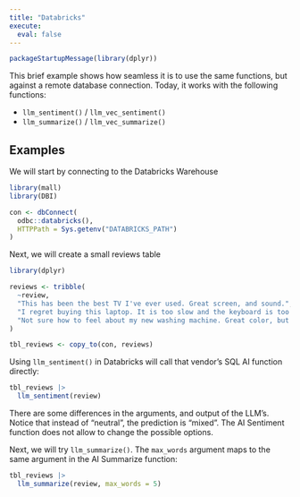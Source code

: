```yaml
---
title: "Databricks"
execute:
  eval: false
---
```



```r
packageStartupMessage(library(dplyr))
```

This brief example shows how seamless it is to use the same functions,
but against a remote database connection. Today, it works with the following
functions:

- `llm_sentiment()` / `llm_vec_sentiment()`
- `llm_summarize()` / `llm_vec_summarize()`

## Examples

We will start by connecting to the Databricks Warehouse

```r
library(mall)
library(DBI)

con <- dbConnect(
  odbc::databricks(),
  HTTPPath = Sys.getenv("DATABRICKS_PATH")
)
```

Next, we will create a small reviews table

```r
library(dplyr)

reviews <- tribble(
  ~review,
  "This has been the best TV I've ever used. Great screen, and sound.",
  "I regret buying this laptop. It is too slow and the keyboard is too noisy",
  "Not sure how to feel about my new washing machine. Great color, but hard to figure"
)

tbl_reviews <- copy_to(con, reviews)
```

Using `llm_sentiment()` in Databricks will call that vendor's SQL AI function
directly:

```r
tbl_reviews |>
  llm_sentiment(review)
```

There are some differences in the arguments, and output of the LLM's. Notice
that instead of "neutral", the prediction is "mixed".  The AI Sentiment function
does not allow to change the possible options.

Next, we will try `llm_summarize()`. The `max_words` argument maps to the same
argument in the AI Summarize function:

```r
tbl_reviews |>
  llm_summarize(review, max_words = 5)
```

